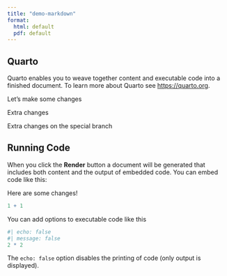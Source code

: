 ```yaml
---
title: "demo-markdown"
format:
  html: default
  pdf: default
---
```


## Quarto

Quarto enables you to weave together content and executable code into a finished document. To learn more about Quarto see <https://quarto.org>.

Let's make some changes

Extra changes

Extra changes on the special branch

## Running Code

When you click the **Render** button a document will be generated that includes both content and the output of embedded code. You can embed code like this:

Here are some changes!

```r
1 + 1
```

You can add options to executable code like this 

```r
#| echo: false
#| message: false
2 * 2
```

The `echo: false` option disables the printing of code (only output is displayed).
